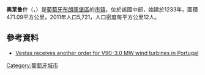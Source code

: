 '''奥莱鲁什'''（{{lang-pt|Oleiros}}，{{IPA-pt|oˈlɐjɾuʃ|-|Pt-pt Oleiros FF.ogg}}）是[[葡萄牙|葡萄牙]][[布朗庫堡區|布朗庫堡區]]的[[市镇_(葡萄牙)|市镇]]，位於該國中部，始建於1233年，面積471.09平方公里，2011年人口5,721，人口密度每平方公里12人。

==參考資料==
* [https://web.archive.org/web/20060311142848/http://www.vestas.com/uk/news/press/newsDetails_UK.asp?ID=217 Vestas receives another order for V90-3.0 MW wind turbines in Portugal]

{{Portugal-geo-stub}}
[[Category:葡萄牙城市|Category:葡萄牙城市]]